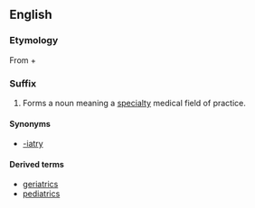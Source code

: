 ==English==
===Etymology===
From {{etyl|grc}} {{term|sc=polytonic|ἰατρός|tr=iatros||doctor}} + {{term|-ics}}

===Suffix===
{{infl|en|suffix|cat=suffixes|sort=iatrics}}

# Forms a noun meaning a [[specialty]] medical field of practice.

====Synonyms====
*[[-iatry]]

====Derived terms====
*[[geriatrics]]
*[[pediatrics]]